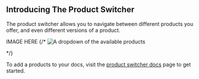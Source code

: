## Introducing The Product Switcher

The product switcher allows you to navigate between different products you offer, and even different versions of a product. 

IMAGE HERE
{/* <Frame>
![A dropdown of the available products](product-switcher.png)
</Frame> */}

To add a products to your docs, visit the [product switcher docs](/learn/docs/building-and-customizing-your-docs/product-switching) page to get started. 
